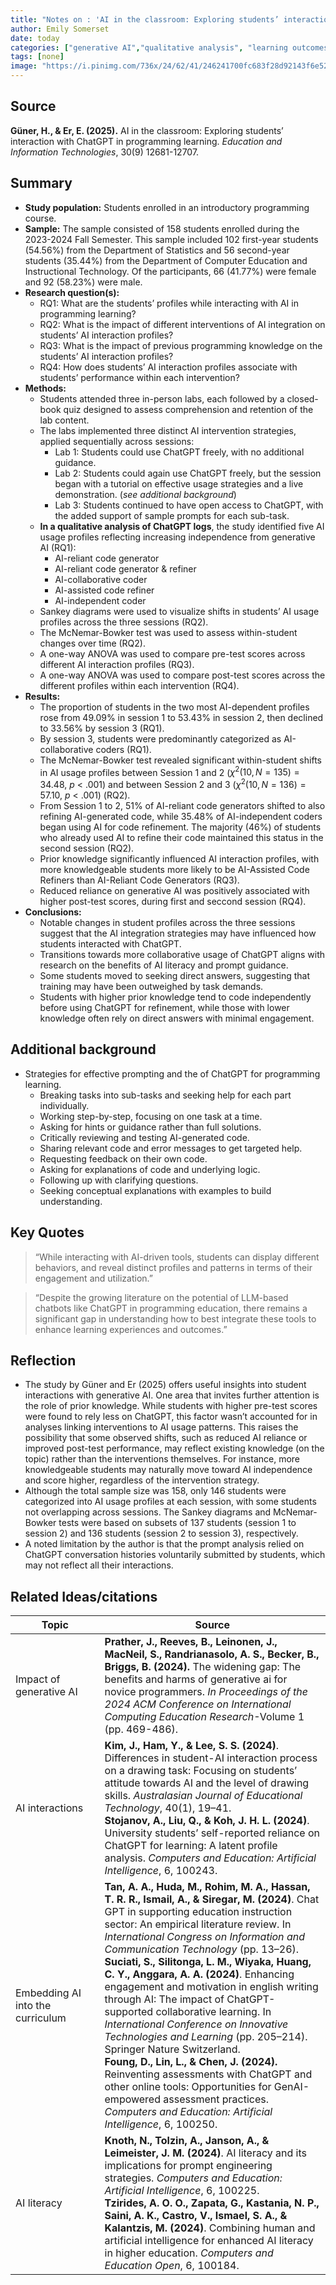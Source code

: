 ```yaml
---
title: "Notes on : 'AI in the classroom: Exploring students’ interaction with ChatGPT in programming learning'"
author: Emily Somerset
date: today
categories: ["generative AI","qualitative analysis", "learning outcomes"]
tags: [none]
image: "https://i.pinimg.com/736x/24/62/41/246241700fc683f28d92143f6e525c09.jpg"
---
```


## Source

**Güner, H., & Er, E. (2025).** AI in the classroom: Exploring students’ interaction with ChatGPT in programming learning. *Education and Information Technologies*, 30(9) 12681-12707.

## Summary

- **Study population:** Students enrolled in an introductory programming course. 
- **Sample:** The sample consisted of 158 students enrolled during the 2023-2024 Fall Semester. This sample included 102 first-year students (54.56%) from the Department of Statistics and 56 second-year students (35.44%) from the Department of Computer Education and Instructional Technology. Of the participants, 66 (41.77%) were female and 92 (58.23%) were male.
- **Research question(s):** 
    - RQ1: What are the students' profiles while interacting with AI in programming learning?
    - RQ2: What is the impact of different interventions of AI integration on students' AI interaction profiles?
    - RQ3: What is the impact of previous programming knowledge on the students' AI interaction profiles?
    - RQ4: How does students' AI interaction profiles associate with students' performance within each intervention?
- **Methods:** 
  - Students attended three in-person labs, each followed by a closed-book quiz designed to assess comprehension and retention of the lab content. 
  - The labs implemented three distinct AI intervention strategies, applied sequentially across sessions:
    - Lab 1: Students could use ChatGPT freely, with no additional guidance.
    - Lab 2: Students could again use ChatGPT freely, but the session began with a tutorial on effective usage strategies and a live demonstration. (*see additional background*)
    - Lab 3: Students continued to have open access to ChatGPT, with the added support of sample prompts for each sub-task.
  - **In a qualitative analysis of ChatGPT logs**, the study identified five AI usage profiles reflecting increasing independence from generative AI (RQ1):
    - AI-reliant code generator
    - AI-reliant code generator & refiner
    - AI-collaborative coder
    - AI-assisted code refiner
    - AI-independent coder
  - Sankey diagrams were used to visualize shifts in students' AI usage profiles across the three sessions (RQ2). 
  - The McNemar-Bowker test was used to assess within-student changes over time (RQ2).
  - A one-way ANOVA was used to compare pre-test scores across different AI interaction profiles (RQ3).
  - A one-way ANOVA was used to compare post-test scores across the different profiles within each intervention (RQ4).
- **Results:**
  - The proportion of students in the two most AI-dependent profiles rose from 49.09% in session 1 to 53.43% in session 2, then declined to 33.56% by session 3 (RQ1).
  - By session 3, students were predominantly categorized as AI-collaborative coders (RQ1).
  - The McNemar-Bowker test revealed significant within-student shifts in AI usage profiles between Session 1 and 2 ($\chi^2(10, N = 135) = 34.48$, *p* < .001) and between Session 2 and 3 ($\chi^2(10, N = 136) = 57.10$, *p* < .001) (RQ2).
  - From Session 1 to 2, 51% of AI-reliant code generators shifted to also refining AI-generated code, while 35.48% of AI-independent coders began using AI for code refinement. The majority (46%) of students who already used AI to refine their code maintained this status in the second session (RQ2).
  - Prior knowledge significantly influenced AI interaction profiles, with more knowledgeable students more likely to be AI-Assisted Code Refiners than AI-Reliant Code Generators (RQ3).
  - Reduced reliance on generative AI was positively associated with higher post-test scores, during first and seccond session (RQ4).
- **Conclusions:**
  - Notable changes in student profiles across the three sessions suggest that the AI integration strategies may have influenced how students interacted with ChatGPT.
  - Transitions towards more collaborative usage of ChatGPT aligns with research on the benefits of AI literacy and prompt guidance.
  - Some students moved to seeking direct answers, suggesting that training may have been outweighed by task demands.
  - Students with higher prior knowledge tend to code independently before using ChatGPT for refinement, while those with lower knowledge often rely on direct answers with minimal engagement.

## Additional background

- Strategies for effective prompting and the of ChatGPT for programming learning.
    - Breaking tasks into sub-tasks and seeking help for each part individually.
    - Working step-by-step, focusing on one task at a time.
    - Asking for hints or guidance rather than full solutions.
    - Critically reviewing and testing AI-generated code.
    - Sharing relevant code and error messages to get targeted help.
    - Requesting feedback on their own code.
    - Asking for explanations of code and underlying logic.
    - Following up with clarifying questions.
    - Seeking conceptual explanations with examples to build understanding.
   
## Key Quotes

> "While interacting with AI-driven tools, students can display different behaviors, and reveal distinct profiles and patterns in terms of their engagement and utilization."

> "Despite the growing literature on the potential of LLM-based chatbots like ChatGPT in programming education, there remains a significant gap in understanding how to best integrate these tools to enhance learning experiences and outcomes. "


## Reflection {.callout-reflection}

- The study by Güner and Er (2025) offers useful insights into student interactions with generative AI. One area that invites further attention is the role of prior knowledge. While students with higher pre-test scores were found to rely less on ChatGPT, this factor wasn’t accounted for in analyses linking interventions to AI usage patterns. This raises the possibility that some observed shifts, such as reduced AI reliance or improved post-test performance, may reflect existing knowledge (on the topic) rather than the interventions themselves. For instance, more knowledgeable students may naturally move toward AI independence and score higher, regardless of the intervention strategy.
- Although the total sample size was 158, only 146 students were categorized into AI usage profiles at each session, with some students not overlapping across sessions. The Sankey diagrams and McNemar-Bowker tests were based on subsets of 137 students (session 1 to session 2) and 136 students (session 2 to session 3), respectively.
- A noted limitation by the author is that the prompt analysis relied on ChatGPT conversation histories voluntarily submitted by students, which may not reflect all their interactions.

## Related Ideas/citations

| Topic                                 | Source                                                                                          |
|---------------------------------------|-------------------------------------------------------------------------------------------------|
| Impact of generative AI | **Prather, J., Reeves, B., Leinonen, J., MacNeil, S., Randrianasolo, A. S., Becker, B., Briggs, B. (2024).** The widening gap: The benefits and harms of generative ai for novice programmers. *In Proceedings of the 2024 ACM Conference on International Computing Education Research*-Volume 1 (pp. 469-486). | 
| AI interactions | **Kim, J., Ham, Y., & Lee, S. S. (2024)**. Differences in student-AI interaction process on a drawing task: Focusing on students’ attitude towards AI and the level of drawing skills. *Australasian Journal of Educational Technology*, 40(1), 19–41.<br> **Stojanov, A., Liu, Q., & Koh, J. H. L. (2024)**. University students’ self-reported reliance on ChatGPT for learning: A latent profile analysis. *Computers and Education: Artificial Intelligence*, 6, 100243.|
| Embedding AI into the curriculum | **Tan, A. A., Huda, M., Rohim, M. A., Hassan, T. R. R., Ismail, A., & Siregar, M. (2024)**. Chat GPT in supporting education instruction sector: An empirical literature review. In *International Congress on Information and Communication Technology* (pp. 13–26).<br> **Suciati, S., Silitonga, L. M., Wiyaka, Huang, C. Y., Anggara, A. A. (2024)**. Enhancing engagement and motivation in english writing through AI: The impact of ChatGPT-supported collaborative learning. In *International Conference on Innovative Technologies and Learning* (pp. 205–214). Springer Nature Switzerland. <br> **Foung, D., Lin, L., & Chen, J. (2024).** Reinventing assessments with ChatGPT and other online tools: Opportunities for GenAI-empowered assessment practices. *Computers and Education: Artificial Intelligence*, 6, 100250.| 
| AI literacy | **Knoth, N., Tolzin, A., Janson, A., & Leimeister, J. M. (2024)**. AI literacy and its implications for prompt engineering strategies. *Computers and Education: Artificial Intelligence*, 6, 100225. <br> **Tzirides, A. O. O., Zapata, G., Kastania, N. P., Saini, A. K., Castro, V., Ismael, S. A., & Kalantzis, M. (2024)**. Combining human and artificial intelligence for enhanced AI literacy in higher education. *Computers and Education Open*, 6, 100184.|

